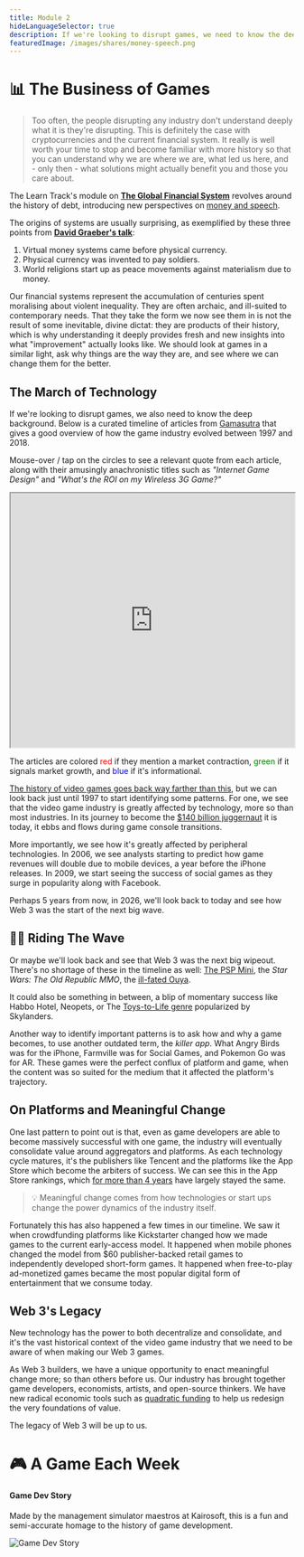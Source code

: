 ```yaml
---
title: Module 2
hideLanguageSelector: true
description: If we're looking to disrupt games, we need to know the deep history of play and finance. Much like any attempt to reimagine global financial systems, we need to ask why things are the way they are, and see where we can change them for the better.
featuredImage: /images/shares/money-speech.png
---
```


# 📊 The Business of Games

> Too often, the people disrupting any industry don't understand deeply what it is they're disrupting. This is definitely the case with cryptocurrencies and the current financial system. It really is well worth your time to stop and become familiar with more history so that you can understand why we are where we are, what led us here, and - only then - what solutions might actually benefit you and those you care about.

The Learn Track's module on [**The Global Financial System**](/learn/module-2) revolves around the history of debt, introducing new perspectives on [money and speech](/learn/module-2/money-speech).

The origins of systems are usually surprising, as exemplified by these three points from  [**David Graeber's talk**](/learn/module-2/debt):

1. Virtual money systems came before physical currency.
2. Physical currency was invented to pay soldiers.
3. World religions start up as peace movements against materialism due to money.

Our financial systems represent the accumulation of centuries spent moralising about violent inequality. They are often archaic, and ill-suited to contemporary needs. That they take the form we now see them in is not the result of some inevitable, divine dictat: they are products of their history, which is why understanding it deeply provides fresh and new insights into what "improvement" actually looks like. We should look at games in a similar light, ask why things are the way they are, and see where we can change them for the better.

## The March of Technology

If we're looking to disrupt games, we also need to know the deep background. Below is a <Link to="https://medium.com/@polats/game-industry-timeline-from-1997-2018-4b5adfa76ecc">curated timeline of articles</Link> from [Gamasutra](/track-gaming/module-1/crafted/#industry-references) that gives a good overview of how the game industry evolved between 1997 and 2018. 

Mouse-over / tap on the circles to see a relevant quote from each article, along with their amusingly anachronistic titles such as *"Internet Game Design"* and *"What's the ROI on my Wireless 3G Game?"*

<iframe src="https://public.tableau.com/views/GameIndustryTimeline/GameIndustryTimelinebasedonselectGamasutraArticles?:showVizHome=no&:embed=true" width="100%" height="450"></iframe>

The articles are colored <span style="color:red">red</span> if they mention a market contraction, <span style="color:green">green</span> if it signals market growth, and <span style="color:blue">blue</span> if it's informational.

[The history of video games goes back way farther than this](/track-gaming/module-2/crafted/#the-video-game-crash-of-1983), but we can look back just until 1997 to start identifying some patterns. For one, we see that the video game industry is greatly affected by technology, more so than most industries. In its journey to become the [$140 billion juggernaut](/track-gaming/module-2/crafted/#superdatas-2020-year-in-review) it is today, it ebbs and flows during game console transitions.

More importantly, we see how it's greatly affected by peripheral technologies. In 2006, we see analysts starting to predict how game revenues will double due to mobile devices, a year before the iPhone releases. In 2009, we start seeing the success of social games as they surge in popularity along with Facebook. 

Perhaps 5 years from now, in 2026, we'll look back to today and see how Web 3 was the start of the next big wave.

## 🏄‍♂️ Riding The Wave 

Or maybe we'll look back and see that Web 3 was the next big wipeout. There's no shortage of these in the timeline as well: [The PSP Mini](/track-gaming/module-2/crafted/#psp-mini-falls), the _Star Wars: The Old Republic MMO_, the [ill-fated Ouya](/track-gaming/module-2/crafted/#the-ouya-kickstarter).

It could also be something in between, a blip of momentary success like Habbo Hotel, Neopets, or The [Toys-to-Life genre](/track-gaming/module-2/crafted/#the-toys-to-life-bubble) popularized by Skylanders.

Another way to identify important patterns is to ask how and why a game becomes, to use another outdated term, the *killer app*. What Angry Birds was for the iPhone, Farmville was for Social Games, and Pokemon Go was for AR. These games were the perfect conflux of platform and game, when the content was so suited for the medium that it affected the platform's trajectory.

## On Platforms and Meaningful Change

One last pattern to point out is that, even as game developers are able to become massively successful with one game, the industry will eventually consolidate value around aggregators and platforms. As each technology cycle matures, it's the publishers like Tencent and the platforms like the App Store which become the arbiters of success. We can see this in the App Store rankings, which [for more than 4 years](/track-gaming/module-2/curated/#3-disruptive-game-design-trends-to-look-forward-to-in-2020) have largely stayed the same.

> 💡 Meaningful change comes from how technologies or start ups change the power dynamics of the industry itself. 

Fortunately this has also happened a few times in our timeline. We saw it when crowdfunding platforms like Kickstarter changed how we made games to the current early-access model. It happened when mobile phones changed the model from $60 publisher-backed retail games to independently developed short-form games. It happened when free-to-play ad-monetized games became the most popular digital form of entertainment that we consume today.

## Web 3's Legacy

New technology has the power to both decentralize and consolidate, and it's the vast historical context of the video game industry that we need to be aware of when making our Web 3 games.

As Web 3 builders, we have a unique opportunity to enact meaningful change more; so than others before us. Our industry has brought together game developers, economists, artists, and open-source thinkers. We have new radical economic tools such as [quadratic funding](/track-gaming/module-2/crafted/#wtf-is-qf) to help us redesign the very foundations of value.

The legacy of Web 3 will be up to us.

# 🎮 A Game Each Week

<List>

<Link to="https://play.google.com/store/apps/details?id=net.kairosoft.android.gamedev3en&hl=en&gl=US">

#### Game Dev Story 

Made by the management simulator maestros at Kairosoft, this is a fun and semi-accurate homage to the history of game development.

<Image src="/images/gaming-img/gamedevstory.png" alt="Game Dev Story" />

</Link>

</List>

